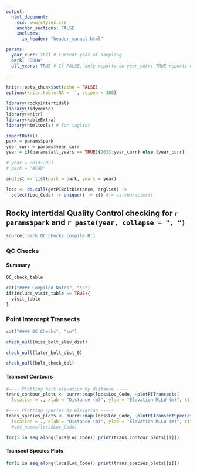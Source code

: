 ```yaml
---
output:
  html_document:
    css: www/styles.css
    anchor_sections: FALSE
    includes:
      in_header: "header_manual.html"

params:
  year_curr: 2021 # Current year of sampling
  park: "BOHA"
  all_years: TRUE # If FALSE, only reports on year_curr; TRUE reports on all years
  
---
```

```r
knitr::opts_chunk$set(echo = FALSE)
options(knitr.kable.NA = '', scipen = 100)
```

```r
library(rockyIntertidal)
library(tidyverse)
library(knitr)
library(kableExtra)
library(htmltools) # for tagList

importData()
park = params$park
year_curr = params$year_curr
year = if(params$all_years == TRUE){2013:year_curr} else {year_curr}

# year = 2013:2021
# park = "ACAD"

arglist <- list(park = park, years = year)

locs <- do.call(getPIBoltDistance, arglist) |>
  select(Loc_Code) |> unique() |> c() #|> as.character()
```

Rocky intertidal Quality Control checking for `r params$park` and `r paste(year, collapse = ", ")` {.tabset .tabset-pills}
---

```r
source('park_QC_checks_compile.R')
```

### QC Checks {.tabset}
#### Summary 

```r
QC_check_table
```

```r
cat("#### Compiled Notes", "\n")
if(include_visit_table == TRUE){
  visit_table
}
```

### Point Intercept Transects {.tabset}

```r
cat("#### QC Checks", "\n")
```

```r
check_null(miss_bolt_elev_dist)

check_null(later_bolt_dist_0)

check_null(bolt_check_tbl)
```

#### Transect Contours
```r
#---- Plotting bolt elevation by distance -----
trans_contour_plots <- purrr::map(locs$Loc_Code, ~plotPITransects(
  location = ., xlab = "Distance (m)", ylab = "Elevation MLLW (m)", title = TRUE)) 

#---- Plotting species by elevation -----
trans_species_plots <- purrr::map(locs$Loc_Code, ~plotPITransectSpecies(
  location = ., xlab = "Distance (m)", ylab = "Elevation MLLW (m)", title = TRUE, facet = TRUE)) #|>
  #set_names(locs$Loc_Code)

```

```r
for(i in seq_along(locs$Loc_Code)) print(trans_contour_plots[[i]])
```

#### Transect Species Plots
```r
for(i in seq_along(locs$Loc_Code)) print(trans_species_plots[[i]])
```


